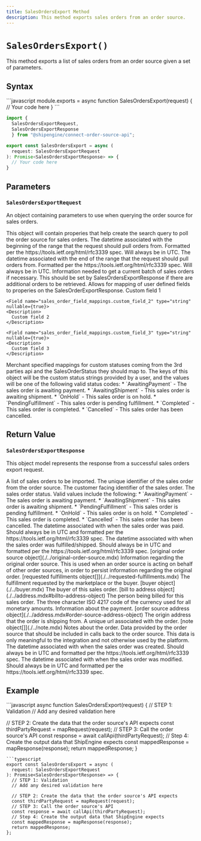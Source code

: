 ```yaml
---
title: SalesOrdersExport Method
description: This method exports sales orders from an order source.
---
```


`SalesOrdersExport()`
===========================
This method exports a list of sales orders from an order source given a set of parameters.


Syntax
-----------------------------------------------
<CodeWrapper>
```javascript
module.exports = async function SalesOrdersExport(request) {
  // Your code here
}
```

```typescript
import {
  SalesOrdersExportRequest,
  SalesOrdersExportResponse
  } from "@shipengine/connect-order-source-api";

export const SalesOrdersExport = async (
  request: SalesOrdersExportRequest
): Promise<SalesOrdersExportResponse> => {
  // Your code here
}
```
</CodeWrapper>



Parameters
-----------------------------------------------

### `SalesOrdersExportRequest`
An object containing parameters to use when querying the order source for sales orders.

<Reference>

  <Field name="criteria" type="object" nullable={true}>
    <Description>
      This object will contain properies that help create the search query to poll the order source for sales orders.
    </Description>
  </Field>

  <Field name="criteria.from_date_time" type="string" nullable={true}>
    <Description>
      The datetime associated with the beginning of the range that the request should pull orders from.
      Formatted per the https://tools.ietf.org/html/rfc3339 spec. Will always be in UTC. 
    </Description>
  </Field>

  <Field name="criteria.to_date_time" type="string" nullable={true}>
    <Description>
      The datetime associated with the end of the range that the request should pull orders from.
      Formatted per the https://tools.ietf.org/html/rfc3339 spec. Will always be in UTC. 
    </Description>
  </Field>

  <Field name="cursor" type="string" nullable={true}>
    <Description>
      Information needed to get a current batch of sales orders if necessary. This should be set by SalesOrdersExportResponse
      if there are additional orders to be retrieved.
    </Description>
  </Field>

  <Field name="sales_order_field_mappings" type="object" nullable={true}>
    <Description>
      Allows for mapping of user defined fields to properies on the SalesOrderExportResponse.
    </Description>
  </Field>

  <Field name="sales_order_field_mappings.custom_field_1" type="string" nullable={true}>
    <Description>
      Custom field 1
    </Description>
  </Field>

    <Field name="sales_order_field_mappings.custom_field_2" type="string" nullable={true}>
    <Description>
      Custom field 2
    </Description>
  </Field>

    <Field name="sales_order_field_mappings.custom_field_3" type="string" nullable={true}>
    <Description>
      Custom field 3
    </Description>
  </Field>

  <Field name="sales_order_status_mappings" type="object" nullable={true}>
    <Description>
      Merchant specified mappings for custom statuses coming from the 3rd parties api and the SalesOrderStatus they should map to. The keys of this object will be the custom status strings provided by a user, and the values will be one of the following valid status codes: 
        * `AwaitingPayment` - The sales order is awaiting payment.
        * `AwaitingShipment` - This sales order is awaiting shipment.
        * `OnHold` - This sales order is on hold.
        * `PendingFulfillment` - This sales order is pending fulfillment.
        * `Completed` - This sales order is completed.
        * `Cancelled` - This sales order has been cancelled.
    </Description>
  </Field>

</Reference>



Return Value
-----------------------------------------------
### `SalesOrdersExportResponse`
This object model represents the response from a successful sales orders export request.

<Reference>

  <Field name="sales_orders" type="object[]" required={true}>
    <Description>
      A list of sales orders to be imported.
    </Description>
  </Field>

  <Field name="sales_orders[].order_id" type="string" required={true}>
    <Description>
      The unique identifier of the sales order from the order source.
    </Description>
  </Field>

  <Field name="sales_orders[].order_number" type="string" required={false}>
    <Description>
      The customer facing identifier of the sales order.
    </Description>
  </Field>

  <Field name="sales_orders[].status" type="string" required={true}>
    <Description>
      The sales order status. Valid values include the following:
      * `AwaitingPayment` - The sales order is awaiting payment.
      * `AwaitingShipment` - This sales order is awaiting shipment.
      * `PendingFulfillment` - This sales order is pending fulfillment.
      * `OnHold` - This sales order is on hold.
      * `Completed` - This sales order is completed.
      * `Cancelled` - This sales order has been cancelled.
    </Description>
  </Field>

  <Field name="sales_orders[].paid_date" type="string" required={false}>
    <Description>
      The datetime associated with when the sales order was paid. Should always be in UTC and
      formatted per the https://tools.ietf.org/html/rfc3339 spec.
    </Description>
  </Field>

  <Field name="sales_orders[].fulfilled_date" type="string" required={false}>
    <Description>
      The datetime associated with when the sales order was fulfilled/shipped. Should always be in UTC and
      formatted per the https://tools.ietf.org/html/rfc3339 spec.
    </Description>
  </Field>

  <Field name="sales_orders[].original_order_source" required={false}>
    <Type>
      [original order source object](./../original-order-source.mdx)
    </Type>
    <Description>
      Information regarding the original order source. This is used when an order source is acting on behalf of other order sources, in order to persist information regarding the original order.
    </Description>
  </Field>

  <Field name="sales_orders[].requested_fulfillments" required={false}>
    <Type>
      [requested fulfillments object[]](./../requested-fulfillments.mdx)
    </Type>
    <Description>
      The fulfillment requested by the marketplace or the buyer.
    </Description>
  </Field>

  <Field name="sales_orders[].buyer" required={false}>
    <Type>
      [buyer object](./../buyer.mdx)
    </Type>
    <Description>
      The buyer of this sales order.
    </Description>
  </Field>

  <Field name="sales_orders[].bill_to" required={false}>
    <Type>
      [bill to address object](./../address.mdx#billto-address-object)
    </Type>
    <Description>
      The person being billed for this sales order.
    </Description>
  </Field>

  <Field name="sales_orders[].currency" type="string" required={false}>
    <Description>
      The three character ISO 4217 code of the currency used for all monetary amounts.
    </Description>
  </Field>

  <Field name="sales_orders[].payment" type="object" required={false}>
    <Description>
      Information about the payment.
    </Description>
  </Field>

  <Field name="sales_orders[].ship_from" required={false}>
    <Type>
      [order source address object](./../address.mdx#order-source-address-object)
    </Type>
    <Description>
      The origin address that the order is shipping from.
    </Description>
  </Field>

  <Field name="sales_orders[].order_url" type="string" required={false}>
    <Description>
      A unique url associated with the order.
    </Description>
  </Field>

  <Field name="sales_orders[].notes" required={false}>
    <Type>
      [note object[]](./../note.mdx)
    </Type>
    <Description>
      Notes about the order.
    </Description>
  </Field>

  <Field name="sales_orders[].integration_context" type="string" required={false}>
    <Description>
      Data provided by the order source that should be included in calls back to the order source. This data is only meaningful to the integration and not otherwise used by the platform.
    </Description>
  </Field>

  <Field name="sales_orders[].created_date_time" type="string" required={false}>
    <Description>
      The datetime associated with when the sales order was created. Should always be in UTC and
      formatted per the https://tools.ietf.org/html/rfc3339 spec.
    </Description>
  </Field>

  <Field name="sales_orders[].modified_date_time" type="string" required={false}>
    <Description>
      The datetime associated with when the sales order was modified. Should always be in UTC and
      formatted per the https://tools.ietf.org/html/rfc3339 spec.
    </Description>
  </Field>

</Reference>

Example
-----------------------------------------------
<CodeWrapper>
```javascript
async function SalesOrdersExport(request) {
  // STEP 1: Validation
  // Add any desired validation here

  // STEP 2: Create the data that the order source's API expects
  const thirdPartyRequest = mapRequest(request);
  // STEP 3: Call the order source's API
  const response = await callApi(thirdPartyRequest);
  // Step 4: Create the output data that ShipEngine expects
  const mappedResponse = mapResponse(response);
  return mappedResponse;
}
```
```typescript
export const SalesOrdersExport = async (
  request: SalesOrdersExportRequest
): Promise<SalesOrdersExportResponse> => {
  // STEP 1: Validation
  // Add any desired validation here

  // STEP 2: Create the data that the order source's API expects
  const thirdPartyRequest = mapRequest(request);
  // STEP 3: Call the order source's API
  const response = await callApi(thirdPartyRequest);
  // Step 4: Create the output data that ShipEngine expects
  const mappedResponse = mapResponse(response);
  return mappedResponse;
};
```
</CodeWrapper>